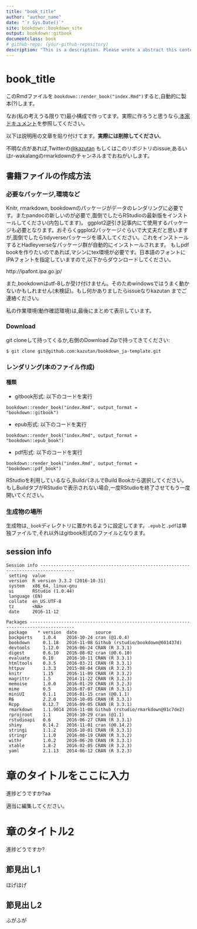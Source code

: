 ```yaml
--- 
title: "book_title"
author: "author_name"
date: "`r Sys.Date()`"
site: bookdown::bookdown_site
output: bookdown::gitbook
documentclass: book
# github-repo: (your-github-repository)
description: "This is a description. Please wrote a abstract this contents. "
---
```


# book_title

このRmdファイルを `bookdown::render_book("index.Rmd")`すると,自動的に製本(?)します。

なお(私の考えうる限りで)最小構成で作ってます。実際に作ろうと思うなら,[本家ドキュメント](https://bookdown.org/yihui/bookdown/)を参照してください。

以下は説明用の文章を貼り付けてます。**実際には削除してください**。

不明な点があれば,Twitterの[@kazutan](https://twitter.com/kazutan) もしくはこのリポジトリのissue,あるいはr-wakalangのrmarkdownのチャンネルまでおねがいします。

## 書籍ファイルの作成方法

### 必要なパッケージ,環境など
Knitr, rmarkdown, bookdownのパッケージがデータのレンダリングに必要です。またpandocの新しいのが必要で,面倒でしたらRStudioの最新版をインストールしてください(内包してます)。
ggplot2逆引き記事内にて使用するパッケージも必要となります。おそらくggplot2パッケージぐらいで大丈夫だと思いますが,面倒でしたらtidyverseパッケージを導入してください。これをインストールするとHadleyverseなパッケージ群が自動的にインストールされます。
もしpdf bookを作りたいのであれば,マシンにtex環境が必要です。日本語のフォントにIPAフォントを指定していますので,以下からダウンロードしてください。

http://ipafont.ipa.go.jp/

また,bookdownはutf-8しか受け付けません。そのためwindowsではうまく動かないかもしれません(未検証)。もし何かありましたらissueなりkazutan までご連絡ください。

私の作業環境(動作確認環境)は,最後にまとめて表示しています。

### Download

git cloneして持ってくるか,右側のDownload Zipで持ってきてください:

```
$ git clone git@github.com:kazutan/bookdown_ja-template.git
```

### レンダリング(本のファイル作成)

#### 種類

- gitbook形式: 以下のコードを実行
```
bookdown::render_book("index.Rmd", output_format = "bookdown::gitbook")
```
- epub形式: 以下のコードを実行
```
bookdown::render_book("index.Rmd", output_format = "bookdown::epub_book")
```
- pdf形式: 以下のコードを実行
```
bookdown::render_book("index.Rmd", output_format = "bookdown::pdf_book")
```

RStudioを利用しているなら,BuildパネルでBuild Bookから選択してください。もしBuildタブがRStudioで表示されない場合,一度RStudioを終了させてもう一度開いてください。

### 生成物の場所

生成物は,`_book`ディレクトリに置かれるように設定してます。`.epub`と`.pdf`は単独ファイルで,それ以外はgitbook形式のファイルとなります。

## session info

```
Session info -----------------------------------------------------------------------------------
 setting  value                       
 version  R version 3.3.2 (2016-10-31)
 system   x86_64, linux-gnu           
 ui       RStudio (1.0.44)            
 language (EN)                        
 collate  en_US.UTF-8                 
 tz       <NA>                        
 date     2016-11-12                  

Packages ---------------------------------------------------------------------------------------
 package    * version  date       source                            
 backports    1.0.4    2016-10-24 cran (@1.0.4)                     
 bookdown     0.1.18   2016-11-08 Github (rstudio/bookdown@601437d) 
 devtools     1.12.0   2016-06-24 CRAN (R 3.3.1)                    
 digest       0.6.10   2016-08-02 cran (@0.6.10)                    
 evaluate     0.10     2016-10-11 CRAN (R 3.3.1)                    
 htmltools    0.3.5    2016-03-21 CRAN (R 3.3.1)                    
 httpuv       1.3.3    2015-08-04 CRAN (R 3.2.3)                    
 knitr        1.15     2016-11-09 CRAN (R 3.3.2)                    
 magrittr     1.5      2014-11-22 CRAN (R 3.2.3)                    
 memoise      1.0.0    2016-01-29 CRAN (R 3.2.3)                    
 mime         0.5      2016-07-07 CRAN (R 3.3.1)                    
 miniUI       0.1.1    2016-01-15 cran (@0.1.1)                     
 R6           2.2.0    2016-10-05 CRAN (R 3.3.1)                    
 Rcpp         0.12.7   2016-09-05 CRAN (R 3.3.1)                    
 rmarkdown    1.1.9014 2016-11-08 Github (rstudio/rmarkdown@91c7de2)
 rprojroot    1.1      2016-10-29 cran (@1.1)                       
 rstudioapi   0.6      2016-06-27 CRAN (R 3.3.1)                    
 shiny        0.14.2   2016-11-01 cran (@0.14.2)                    
 stringi      1.1.2    2016-10-01 CRAN (R 3.3.1)                    
 stringr      1.1.0    2016-08-19 CRAN (R 3.3.2)                    
 withr        1.0.2    2016-06-20 CRAN (R 3.3.1)                    
 xtable       1.8-2    2016-02-05 CRAN (R 3.2.3)                    
 yaml         2.1.13   2014-06-12 CRAN (R 3.2.3)     
```


<!--chapter:end:index.Rmd-->

# 章のタイトルをここに入力

進捗どうですか?aa

適当に編集してください。

<!--chapter:end:01-title1.Rmd-->

# 章のタイトル2

進捗どうですか?

## 節見出し1

ほげほげ

## 節見出し2

ふがふが

<!--chapter:end:02-title2.Rmd-->

